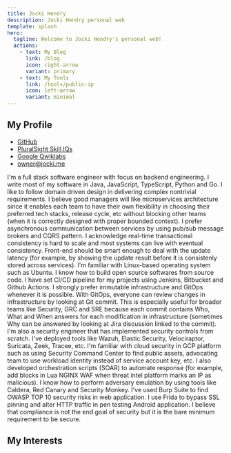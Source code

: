 ```yaml
---
title: Jocki Hendry
description: Jocki Hendry personal web
template: splash
hero:
  tagline: Welcome to Jocki Hendry's personal web!  
  actions:	
    - text: My Blog
      link: /blog
      icon: right-arrow
      variant: primary
    - text: My Tools
      link: /tools/public-ip
      icon: left-arrow
      variant: minimal      
---
```



## My Profile

<ul>
	<li><a href="https://github.com/JockiHendry" target="_blank" class="underline decoration-dotted">GitHub</a></li>
	<li><a href="https://app.pluralsight.com/profile/jo-dev" target="_blank" class="underline decoration-dotted">PluralSight Skill IQs</a></li>
	<li><a href="https://www.cloudskillsboost.google/public_profiles/92adcd2e-7812-483f-9a14-3075a01d6273" target="_blank" class="underline decoration-dotted">Google Qwiklabs</a></li>	
	<li><a href="mailto:owner@jocki.me" aria-label="my email">owner@jocki.me</a></li>
</ul>
		
<CardGrid stagger>
	<Card title="Software Engineer">
		I'm a full stack software engineer with focus on backend engineering.  I write most of my software in Java, JavaScript, TypeScript, Python and Go.  I like to
		follow domain driven design in delivering complex nontrivial requirements. I believe good managers will like microservices architecture since it enables 
		each team to have their own flexibility in choosing their preferred tech stacks, release cycle, etc without blocking other teams (when it is correctly 
		designed with proper bounded context).  I prefer asynchronous communication between services by using pub/sub message brokers and CQRS pattern.  I 
		acknowledge real-time transactional consistency is hard to scale and most systems can live with eventual consistency.  Front-end should be smart 
		enough to deal with the update latency (for example, by showing the update result before it is consistenly stored across services).
	</Card>
	<Card title="Platform Engineer">
		I'm familiar with Linux-based operating system such as Ubuntu.  I know how to build open source softwares from source code.  I have set CI/CD 
		pipeline for my projects using Jenkins, Bitbucket and Github Actions.  I strongly prefer immutable infrastructure and GitOps whenever it is possible.  
		With GitOps, everyone can review changes in infrastructure by looking at Git commit.  This is especially useful for broader teams like Security, GRC 
		and SRE because each commit contains Who, What and When answers for each modification in infrastructure (sometimes Why can be answered by looking at Jira 
		discussion linked to the commit).
	</Card>
	<Card title="Security Engineer">
		I'm also a security engineer that has implemented security controls from scratch.  I've deployed tools like Wazuh, Elastic Security, Velociraptor, 
		Suricata, Zeek, Tracee, etc.  I'm familiar with cloud security in GCP platform such as using Security Command Center to find public assets, 
		advocating team to use workload identity instead of service account key, etc. I also developed orchestration scripts (SOAR) to automate response (for 
		example, add blocks in Lua NGINX WAF when threat intel platform marks an IP as malicious). I know how to perform adversary emulation by using tools 
		like Caldera, Red Canary and Security Monkey.  I've used Burp Suite to find OWASP TOP 10 security risks in web application.  I use Frida to bypass 
		SSL pinning and alter HTTP traffic in pen testing Android application.  I believe that compliance is not the end goal of security but it is
		 the bare minimum requirement to be secure.
	</Card>	
</CardGrid>

## My Interests

<Interests />